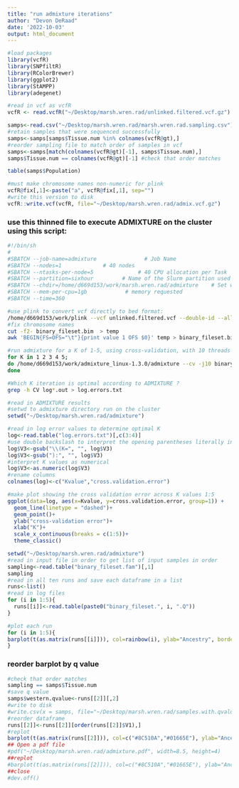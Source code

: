 ```yaml
---
title: "run admixture iterations"
author: "Devon DeRaad"
date: '2022-10-03'
output: html_document
---
```



```r
#load packages
library(vcfR)
library(SNPfiltR)
library(RColorBrewer)
library(ggplot2)
library(StAMPP)
library(adegenet)

#read in vcf as vcfR
vcfR <- read.vcfR("~/Desktop/marsh.wren.rad/unlinked.filtered.vcf.gz")

samps<-read.csv("~/Desktop/marsh.wren.rad/marsh.wren.rad.sampling.csv")
#retain samples that were sequenced successfully
samps<-samps[samps$Tissue.num %in% colnames(vcfR@gt),]
#reorder sampling file to match order of samples in vcf
samps<-samps[match(colnames(vcfR@gt)[-1], samps$Tissue.num),]
samps$Tissue.num == colnames(vcfR@gt)[-1] #check that order matches

table(samps$Population)

#must make chromosome names non-numeric for plink
vcfR@fix[,1]<-paste("a", vcfR@fix[,1], sep="")
#write this version to disk
vcfR::write.vcf(vcfR, file="~/Desktop/marsh.wren.rad/admix.vcf.gz")
```

### use this thinned file to execute ADMIXTURE on the cluster using this script:
```bash
#!/bin/sh
#
#SBATCH --job-name=admixture               # Job Name
#SBATCH --nodes=1             # 40 nodes
#SBATCH --ntasks-per-node=5              # 40 CPU allocation per Task
#SBATCH --partition=sixhour         # Name of the Slurm partition used
#SBATCH --chdir=/home/d669d153/work/marsh.wren.rad/admixture    # Set working d$
#SBATCH --mem-per-cpu=1gb            # memory requested
#SBATCH --time=360

#use plink to convert vcf directly to bed format:
/home/d669d153/work/plink --vcf unlinked.filtered.vcf --double-id --allow-extra-chr --make-bed --out binary_fileset
#fix chromosome names
cut -f2- binary_fileset.bim  > temp
awk 'BEGIN{FS=OFS="\t"}{print value 1 OFS $0}' temp > binary_fileset.bim

#run admixture for a K of 1-5, using cross-validation, with 10 threads
for K in 1 2 3 4 5; 
do /home/d669d153/work/admixture_linux-1.3.0/admixture --cv -j10 binary_fileset.bed $K | tee log${K}.out;
done

#Which K iteration is optimal according to ADMIXTURE ?
grep -h CV log*.out > log.errors.txt
```

```r
#read in ADMIXTURE results
#setwd to admixture directory run on the cluster
setwd("~/Desktop/marsh.wren.rad/admixture")

#read in log error values to determine optimal K
log<-read.table("log.errors.txt")[,c(3:4)]
#use double backslash to interpret the opening parentheses literally in the regular expression
log$V3<-gsub("\\(K=", "", log$V3)
log$V3<-gsub("):", "", log$V3)
#interpret K values as numerical
log$V3<-as.numeric(log$V3)
#rename columns
colnames(log)<-c("Kvalue","cross.validation.error")

#make plot showing the cross validation error across K values 1:5
ggplot(data=log, aes(x=Kvalue, y=cross.validation.error, group=1)) +
  geom_line(linetype = "dashed")+
  geom_point()+
  ylab("cross-validation error")+
  xlab("K")+
  scale_x_continuous(breaks = c(1:5))+
  theme_classic()
```

```r
setwd("~/Desktop/marsh.wren.rad/admixture")
#read in input file in order to get list of input samples in order
sampling<-read.table("binary_fileset.fam")[,1]
sampling
#read in all ten runs and save each dataframe in a list
runs<-list()
#read in log files
for (i in 1:5){
  runs[[i]]<-read.table(paste0("binary_fileset.", i, ".Q"))
}

#plot each run
for (i in 1:5){
barplot(t(as.matrix(runs[[i]])), col=rainbow(i), ylab="Ancestry", border="black")
}
```

### reorder barplot by q value
```r
#check that order matches
sampling == samps$Tissue.num
#save q value
samps$western.qvalue<-runs[[2]][,2]
#write to disk
#write.csv(x = samps, file="~/Desktop/marsh.wren.rad/samples.with.qvalues.csv")
#reorder dataframe
runs[[2]]<-runs[[2]][order(runs[[2]]$V1),]
#replot
barplot(t(as.matrix(runs[[2]])), col=c("#8C510A","#01665E"), ylab="Ancestry", border="black")
## Open a pdf file
#pdf("~/Desktop/marsh.wren.rad/admixture.pdf", width=8.5, height=4)
##replot
#barplot(t(as.matrix(runs[[2]])), col=c("#8C510A","#01665E"), ylab="Ancestry proportion", #border="black")
##close
#dev.off()
```

